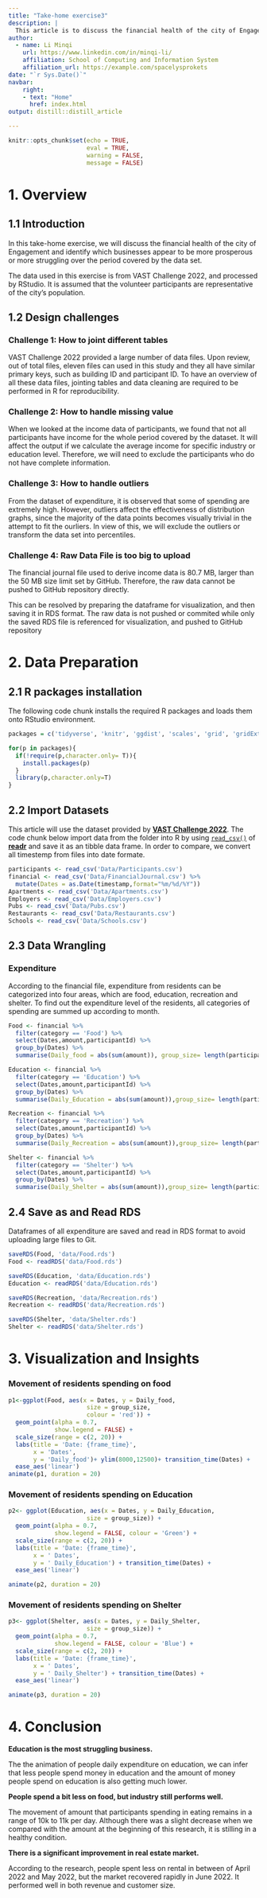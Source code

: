 ```yaml
---
title: "Take-home exercise3"
description: |
  This article is to discuss the financial health of the city of Engagement, Ohio USA (VAST Challenge 2022). 
author:
  - name: Li Minqi 
    url: https://www.linkedin.com/in/minqi-li/
    affiliation: School of Computing and Information System
    affiliation_url: https://example.com/spacelysprokets
date: "`r Sys.Date()`"
navbar:
    right:
    - text: "Home"
      href: index.html
output: distill::distill_article

---
```


```r
knitr::opts_chunk$set(echo = TRUE,
                      eval = TRUE,
                      warning = FALSE,
                      message = FALSE)
```

# 1. Overview 

## 1.1 Introduction

In this take-home exercise, we will discuss the financial health of the city of Engagement and identify which businesses appear to be more prosperous or more struggling over the period covered by the data set. 

The data used in this exercise is from VAST Challenge 2022, and processed by RStudio. It is assumed that the volunteer participants are representative of the city's population. 

## 1.2 Design challenges 
 
### Challenge 1: How to joint different tables 

VAST Challenge 2022 provided a large number of data files. Upon review, out of total files, eleven files can used in this study and they all have similar primary keys, such as building ID and participant ID. To have an overview of all these data files, jointing tables and data cleaning are required to be performed in R for reproducibility. 

### Challenge 2: How to handle missing value 

When we looked at the income data of participants, we found that not all participants have income for the whole period covered by the dataset. It will affect the output if we calculate the average income for specific industry or education level. Therefore, we will need to exclude the participants who do not have complete information. 

### Challenge 3: How to handle outliers 

From the dataset of expenditure, it is observed that some of spending are extremely high. However, outliers affect the effectiveness of distribution graphs, since the majority of the data points becomes visually trivial in the attempt to fit the ourliers. In view of this, we will exclude the outliers or transform the data set into percentiles. 

### Challenge 4: Raw Data File is too big to upload

The financial journal file used to derive income data is 80.7 MB, larger than the 50 MB size limit set by GitHub. Therefore, the raw data cannot be pushed to GitHub repository directly.

This can be resolved by preparing the dataframe for visualization, and then saving it in RDS format. The raw data is not pushed or commited while only the saved RDS file is referenced for visualization, and pushed to GitHub repository

# 2. Data Preparation

## 2.1 R packages installation

The following code chunk installs the required R packages and loads them onto RStudio environment.

```r
packages = c('tidyverse', 'knitr', 'ggdist', 'scales', 'grid', 'gridExtra','formattable', 'patchwork', 'shiny','ggridges','gganimate','gifski','RColorBrewer','zoo','plotly','reprex','gifski','png')

for(p in packages){
  if(!require(p,character.only= T)){
    install.packages(p)
  }
  library(p,character.only=T)
}
```

## 2.2 Import Datasets

This article will use the dataset provided by [**VAST Challenge 2022**](https://vast-challenge.github.io/2022/). The code chunk below import data from the folder into R by using [`read_csv()`](https://readr.tidyverse.org/reference/read_delim.html) of [**readr**](https://readr.tidyverse.org/) and save it as an tibble data frame. In order to compare, we convert all timestemp from files into date formate. 

```r
participants <- read_csv('Data/Participants.csv')
financial <- read_csv('Data/FinancialJournal.csv') %>%
  mutate(Dates = as.Date(timestamp,format="%m/%d/%Y")) 
Apartments <- read_csv('Data/Apartments.csv')
Employers <- read_csv('Data/Employers.csv')
Pubs <- read_csv('Data/Pubs.csv')
Restaurants <- read_csv('Data/Restaurants.csv')
Schools <- read_csv('Data/Schools.csv')
```

## 2.3 Data Wrangling

### Expenditure

According to the financial file, expenditure from residents can be categorized into four areas, which are food, education, recreation and shelter. To find out the expenditure level of the residents, all categories of spending are summed up according to month.

```r
Food <- financial %>%
  filter(category == 'Food') %>%
  select(Dates,amount,participantId) %>%
  group_by(Dates) %>%
  summarise(Daily_food = abs(sum(amount)), group_size= length(participantId))

```


```r
Education <- financial %>%
  filter(category == 'Education') %>%
  select(Dates,amount,participantId) %>%
  group_by(Dates) %>%
  summarise(Daily_Education = abs(sum(amount)),group_size= length(participantId))

```


```r
Recreation <- financial %>%
  filter(category == 'Recreation') %>%
  select(Dates,amount,participantId) %>%
  group_by(Dates) %>%
  summarise(Daily_Recreation = abs(sum(amount)),group_size= length(participantId))

```


```r
Shelter <- financial %>%
  filter(category == 'Shelter') %>%
  select(Dates,amount,participantId) %>%
  group_by(Dates) %>%
  summarise(Daily_Shelter = abs(sum(amount)),group_size= length(participantId))

```



## 2.4 Save as and Read RDS

Dataframes of all expenditure are saved and read in RDS format to avoid uploading large files to Git.

```r

saveRDS(Food, 'data/Food.rds')
Food <- readRDS('data/Food.rds')

saveRDS(Education, 'data/Education.rds')
Education <- readRDS('data/Education.rds')

saveRDS(Recreation, 'data/Recreation.rds')
Recreation <- readRDS('data/Recreation.rds')

saveRDS(Shelter, 'data/Shelter.rds')
Shelter <- readRDS('data/Shelter.rds')

```

# 3. Visualization and Insights

### Movement of residents spending on food

```r
p1<-ggplot(Food, aes(x = Dates, y = Daily_food, 
                      size = group_size, 
                      colour = 'red')) +
  geom_point(alpha = 0.7, 
             show.legend = FALSE) +
  scale_size(range = c(2, 20)) +
  labs(title = 'Date: {frame_time}', 
       x = 'Dates', 
       y = 'Daily_food')+ ylim(8000,12500)+ transition_time(Dates) +
  ease_aes('linear') 
animate(p1, duration = 20)
```


### Movement of residents spending on Education
```r
p2<- ggplot(Education, aes(x = Dates, y = Daily_Education, 
                      size = group_size)) +
  geom_point(alpha = 0.7, 
             show.legend = FALSE, colour = 'Green') +
  scale_size(range = c(2, 20)) +
  labs(title = 'Date: {frame_time}', 
       x = ' Dates', 
       y = ' Daily_Education') + transition_time(Dates) +
  ease_aes('linear') 

animate(p2, duration = 20)
```

### Movement of residents spending on Shelter
```r
p3<- ggplot(Shelter, aes(x = Dates, y = Daily_Shelter, 
                      size = group_size)) +
  geom_point(alpha = 0.7, 
             show.legend = FALSE, colour = 'Blue') +
  scale_size(range = c(2, 20)) +
  labs(title = 'Date: {frame_time}', 
       x = ' Dates', 
       y = ' Daily_Shelter') + transition_time(Dates) +
  ease_aes('linear') 

animate(p3, duration = 20)
```



# 4. Conclusion

**Education is the most struggling business.**

The the animation of people daily expenditure on education, we can infer that less people spend money in education and the amount of money people spend on education is also getting much lower.

**People spend a bit less on food, but industry still performs well.**

The movement of amount that participants spending in eating remains in a range of 10k to 11k per day. Although there was a slight decrease when we compared with the amount at the beginning of this research, it is stilling in a healthy condition.

**There is a significant improvement in real estate market.**

According to the research, people spent less on rental in between of April 2022 and May 2022, but the market recovered rapidly in June 2022. It performed well in both revenue and customer size. 